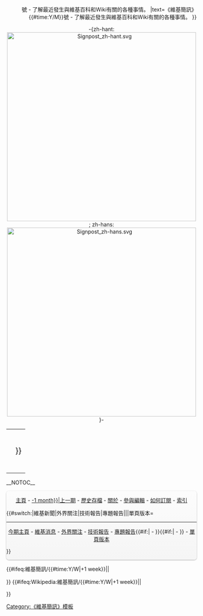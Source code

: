 <noinclude>{{noteTA|G1=Signpost|G2=FL}}</noinclude>
{{NoEditH}}
<div style="text-align: right;">{{share this
|text-sina=《維基簡訊》{{#time:Y/M}}號 - 了解最近發生與維基百科和Wiki有關的各種事情。
|text=《維基簡訊》{{#time:Y/M}}號 - 了解最近發生與維基百科和Wiki有關的各種事情。
}}</div>
<center>-{zh-hant:[[File:Signpost zh-hant.svg|500px|alt=維基簡訊|link=Wikipedia:維基簡訊]]; zh-hans:[[File:Signpost zh-hans.svg|500px|alt=维基简讯|link=Wikipedia:维基简讯]]}-</center>


{| width="100%" align="center" style="border-bottom:3px double #999; "
|width="33%"| <div style="font-size:90%"><center>{{{category|}}}</center></div>
|width="33%"| <div style="font-size:130%"><center>{{{topic|{{SUBPAGENAME}}}}}</center></div>
|width="33%"| <div style="font-size:90%"><center>{{#if:{{{author|}}}|本期主編：}}{{{author|}}}</center></div>
|}
__NOTOC__
<div style="background-color:transparent; width:100%; margin:10px 0; border:0; -moz-box-shadow: 0 1px 3px rgba(0, 0, 0, 0.35); -webkit-box-shadow: 0 1px 3px rgba(0, 0, 0, 0.35); box-shadow: 0 1px 3px rgba(0, 0, 0, 0.35); -moz-border-radius: 7px; -webkit-border-radius: 7px; border-radius: 7px; width:100%; overflow:hidden; background: transparent; background: -moz-linear-gradient(top, #FCFCFC 0%, #F5F5F5 100%); background: -webkit-gradient(linear, left top, left bottom, color-stop(0%,#FCFCFC), color-stop(100%,#F5F5F5)); background: -webkit-linear-gradient(top, #FCFCFC 0%,#F5F5F5 100%); background: -o-linear-gradient(top, #FCFCFC 0%,#F5F5F5 100%); background: -ms-linear-gradient(top, #FCFCFC 0%,#F5F5F5 100%); background: linear-gradient(top, #FCFCFC 0%,#F5F5F5 100%)"><center>
[[Wikipedia:維基簡訊|主頁]] - [[Wikipedia:維基簡訊/{{#time:Y/M|-1 month}}|上一期]] - [[Wikipedia:維基簡訊/存檔|歷史存檔]] - [[Wikipedia:維基簡訊/關於|關於]] - [[Wikipedia:維基簡訊/編輯部|參與編輯]] - [[:Wikipedia:維基簡訊/訂閱|如何訂閱]] - [[:Wikipedia:維基簡訊/索引|索引]]</center>
{{#switch:{{SUBPAGENAME}}|維基新聞|外界關注|技術報告|專題報告|{{{sec5|}}}|{{{sec6|}}}|單頁版本=
----
<center>
[[{{NAMESPACE}}:{{BASEPAGENAME}}|今期主頁]] - [[{{NAMESPACE}}:{{BASEPAGENAME}}/維基新聞|維基消息]] - [[{{NAMESPACE}}:{{BASEPAGENAME}}/外界關注|外界關注]] - [[{{NAMESPACE}}:{{BASEPAGENAME}}/技術報告|技術報告]] - [[{{NAMESPACE}}:{{BASEPAGENAME}}/專題報告|專題報告]]{{#if:{{{sec5|}}}| - [[{{NAMESPACE}}:{{BASEPAGENAME}}/{{{sec5}}}|{{{sec5}}}]]}}{{#if:{{{sec6|}}}| - [[{{NAMESPACE}}:{{BASEPAGENAME}}/{{{sec6}}}|{{{sec6}}}]]}} - [[{{NAMESPACE}}:{{BASEPAGENAME}}/單頁版本|單頁版本]]</center>
}}
</div>
<!--
<div style="position:fixed; bottom:0px; right:0px; left:0px; z-index:999; width:auto; background: #fff; text-align: center; padding:3px; line-height: 1.3; margin-right: 1px;border-top:3px double #999;">
<center>
{{#switch: {{rounddown|3 * ((({{NUMBEROFUSERS:R}} + {{#time: s}}) mod 10)/10 + ({{NUMBEROFARTICLES:R}} mod 10)/100 + ({{NUMBEROFFILES:R}} mod 10)/1000 + ({{#time: i}} mod 10)/10000) + 1}}
|1={{#ifeq:{{FULLPAGENAME}}|Wikipedia:維基簡訊/編輯部/出版程序|想隨時隨地收到最新一期維基簡訊？[[:Wikipedia:維基簡訊/訂閱|立即訂閱]]|維基簡訊需要你協助才能得以完成，[[Wikipedia:維基簡訊/編輯部/出版程序|參與下一期的編輯]]}}。
|2=想隨時隨地收到最新一期維基簡訊？[[:Wikipedia:維基簡訊/訂閱|立即訂閱]]。
|3=今期維基簡訊{{#switch:{{Wikipedia:維基簡訊/{{#time:Y/W}}/status}}|ok|publish|ready=現已出版，[[Wikipedia:維基簡訊/{{#time:Y/W}}|立即閱讀]]|wait|missing=即將出版，請[[Wikipedia:維基簡訊/{{#time:Y/W}}|參與編輯]]}}。
}}</center></div>
-->
{{#ifeq:維基簡訊/{{#time:Y/W|+1 week}}|{{BASEPAGENAME}}|<div class="topicon" title="編輯快速按鈕" style="display: none;font-size:12px;">快速工具：[[/提要|提要]]（[{{fullurl:{{FULLPAGENAME}}/提要|action=edit}} 編]） - [[Wikipedia:維基簡訊/編輯部/出版程序|出版程序]]</div>}}
{{#ifeq:Wikipedia:維基簡訊/{{#time:Y/W|+1 week}}|{{FULLPAGENAME}}|<div class="topicon" title="編輯快速按鈕" style="display: none;font-size:12px;">快速工具：[[Wikipedia:維基簡訊/編輯部/出版程序|出版程序]]</div>}}<noinclude>[[Category:《維基簡訊》模板]]</noinclude>